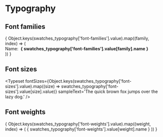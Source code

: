 
<Meta title="Styleguide/Typography" />

# Typography

## Font families
<div>
  {
    Object.keys(swatches_typography['font-families'].value).map((family, index) => (
      <div key={index}>
        <label>Name:</label>&nbsp;
        <strong>{ swatches_typography['font-families'].value[family].name }</strong>
      </div>
    ))
  }
</div>

## Font sizes
<Typeset fontSizes={Object.keys(swatches_typography['font-sizes'].value).map((size) => swatches_typography['font-sizes'].value[size].value)} sampleText='The quick brown fox jumps over the lazy dog.' />

## Font weights
<div>
  {
    Object.keys(swatches_typography['font-weights'].value).map((weight, index) => (
      <span key={index} style={{ paddingRight: '16px', fontWeight: swatches_typography['font-weights'].value[weight].value }}>
        { swatches_typography['font-weights'].value[weight].name }
      </span>
    ))
  }
</div>

